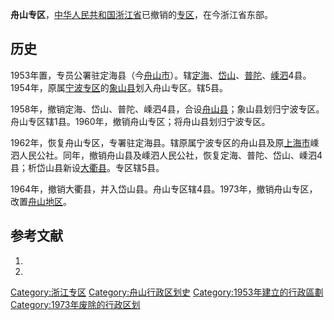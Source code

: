 '''舟山专区'''，[[中华人民共和国|中华人民共和国]][[浙江省|浙江省]]已撤销的[[专区|专区]]，在今浙江省东部。

== 历史 ==

1953年置，专员公署驻定海县（今[[舟山市|舟山市]]）。辖[[定海县|定海]]、[[岱山县|岱山]]、[[普陀县|普陀]]、[[嵊泗县|嵊泗]]4县。1954年，原属[[宁波专区|宁波专区]]的[[象山县|象山县]]划入舟山专区。辖5县。

1958年，撤销定海、岱山、普陀、嵊泗4县，合设[[舟山县|舟山县]]；象山县划归宁波专区。舟山专区辖1县。1960年，撤销舟山专区；将舟山县划归宁波专区。

1962年，恢复舟山专区，专署驻定海县。辖原属宁波专区的舟山县及原[[上海市|上海市]]嵊泗人民公社。同年，撤销舟山县及嵊泗人民公社，恢复定海、普陀、岱山、嵊泗4县；析岱山县新设[[大衢县|大衢县]]。专区辖5县。

1964年，撤销大衢县，并入岱山县。舟山专区辖4县。1973年，撤销舟山专区，改置[[舟山地区|舟山地区]]。

== 参考文献 ==
# {{Cite book | author = 戴均良等 | title = 《中国古今地名大词典》 | location = 上海 | publisher = 上海辞书出版社 | date = 2005 | language = zh-hans }}
# {{Cite book | author = 史为乐 | title = 《中华人民共和国政区沿革（1949-2002）》 | location = 北京 | publisher = 人民出版社 | date = 2006 | language = zh-hans }}

{{中华人民共和国行政区划小作品}}
[[Category:浙江专区|Category:浙江专区]]
[[Category:舟山行政区划史|Category:舟山行政区划史]]
[[Category:1953年建立的行政區劃|Category:1953年建立的行政區劃]]
[[Category:1973年废除的行政区划|Category:1973年废除的行政区划]]